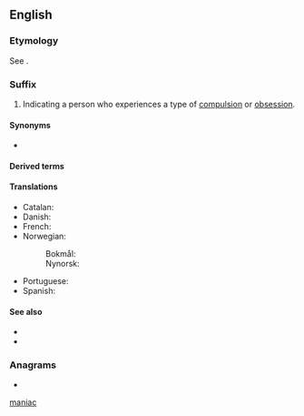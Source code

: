 {{also|maniac}}
==English==

===Etymology===
{{root|en|ine-pro|*men-|id=think}}
See {{m|en|maniac}}.

===Suffix===
{{head|en|suffixes}}

# Indicating a person who experiences a type of [[compulsion]] or [[obsession]].

====Synonyms====
* {{l|en|-mane}}

====Derived terms====
{{suffixsee|en}}
{{der4|en|egomaniac|kleptomaniac|megalomaniac|monomaniac|Muslimaniac|mythomaniac|nymphomaniac|pyromaniac}}

====Translations====
{{trans-top|indicating a person who experiences compulsion}}
* Catalan: {{t|ca|-man}}
* Danish: {{t|da|-man|c}}
* French: {{t+|fr|-mane}}
* Norwegian:
*: Bokmål: {{t|nb|-man|m}}
*: Nynorsk: {{t|nn|-man|m}}
{{trans-mid}}
* Portuguese: {{t|pt|-maníaco|m}}
* Spanish: {{t+|es|-mano}}
{{trans-bottom}}

====See also====
* {{l|en|-mania}}
* {{l|en|maniac}}

===Anagrams===
* {{anagrams|en|a=aacimn|Mancia|caiman|mancia}}

[[Category:English suffixes|maniac]]